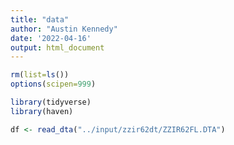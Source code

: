```yaml
---
title: "data"
author: "Austin Kennedy"
date: '2022-04-16'
output: html_document
---
```



```r
rm(list=ls())
options(scipen=999)
```


```r
library(tidyverse)
library(haven)
```

```r
df <- read_dta("../input/zzir62dt/ZZIR62FL.DTA")
```
